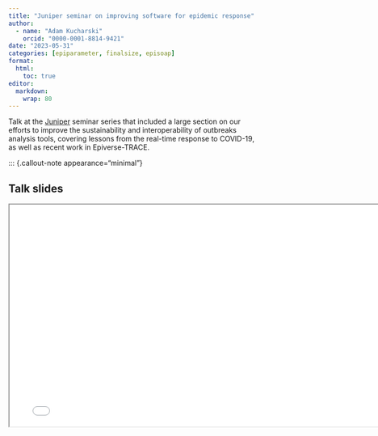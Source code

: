 ```yaml
---
title: "Juniper seminar on improving software for epidemic response"
author: 
  - name: "Adam Kucharski"
    orcid: "0000-0001-8814-9421"
date: "2023-05-31"
categories: [epiparameter, finalsize, episoap]
format:
  html: 
    toc: true
editor: 
  markdown: 
    wrap: 80
---
```


Talk at the [Juniper](https://maths.org/juniper/) seminar series that included a large section on our efforts to improve the sustainability and interoperability of outbreaks analysis tools, covering lessons from the real-time response to COVID-19, as well as recent work in Epiverse-TRACE.

::: {.callout-note appearance="minimal"}

## Talk slides

```{=html}
<iframe width="780" height="438.75" src="2023_05_Juniper_Epiverse.pdf" title="Juniper slides May 2023"></iframe>
```
